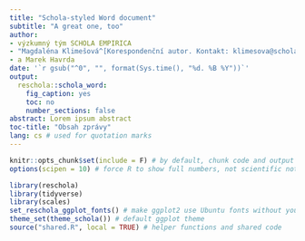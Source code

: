 ```yaml
---
title: "Schola-styled Word document"
subtitle: "A great one, too"
author:
- výzkumný tým SCHOLA EMPIRICA
- "Magdaléna Klimešová^[Korespondenční autor. Kontakt: klimesova@scholaempirica.org], Jaromír Mazák, Jan Netík, Aleš Vomáčka, Martina Koutná"
- a Marek Havrda
date: '`r gsub("^0", "", format(Sys.time(), "%d. %B %Y"))`'
output: 
  reschola::schola_word:
    fig_caption: yes
    toc: no
    number_sections: false
abstract: Lorem ipsum abstract
toc-title: "Obsah zprávy"
lang: cs # used for quotation marks
---
```


```r
knitr::opts_chunk$set(include = F) # by default, chunk code and output is hidden
options(scipen = 10) # force R to show full numbers, not scientific notation

library(reschola)
library(tidyverse)
library(scales)
set_reschola_ggplot_fonts() # make ggplot2 use Ubuntu fonts without you having to set it
theme_set(theme_schola()) # default ggplot theme
source("shared.R", local = TRUE) # helper functions and shared code
```

```r

```

\newpage
<!-- "\newpage" is how you insert a page break which will be reflected in the Word doc -->




